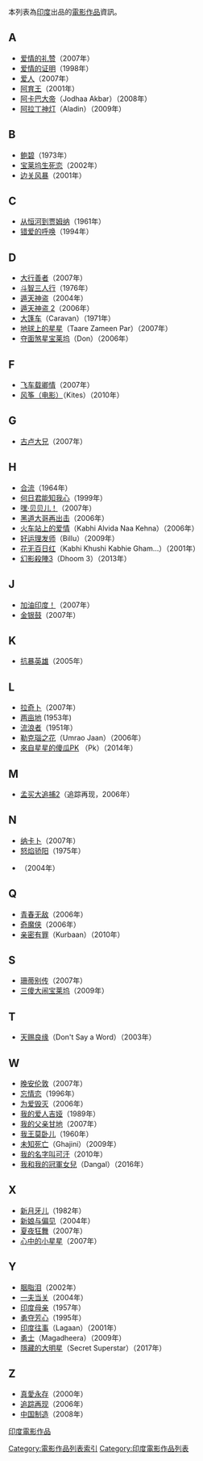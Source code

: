 
本列表為[[印度|印度]]出品的[[印度電影|電影作品]]資訊。

{{目录}}

==A==
*[[爱情的礼赞|爱情的礼赞]]（2007年）
*[[爱情的证明|爱情的证明]]（1998年）
*[[爱人_(印度电影)|爱人]]（2007年）
*[[利劍紅塵|阿育王]]（2001年）
*[[阿卡巴大帝|阿卡巴大帝]]（Jodhaa Akbar）（2008年）
*[[阿拉丁神灯|阿拉丁神灯]]（Aladin）（2009年）

==B==
*[[鲍碧|鲍碧]]（1973年）
*[[胭脂泪|宝莱坞生死恋]]（2002年）
*[[边关风暴|边关风暴]]（2001年）

==C==
*[[从恒河到贾姆纳|从恒河到贾姆纳]]（1961年）
*[[错爱的呼唤|错爱的呼唤]]（1994年）

==D==
*[[大行善者|大行善者]]（2007年）
*[[斗智三人行|斗智三人行]]（1976年）
*[[遁天神盗|遁天神盗]]（2004年）
*[[遁天神盗_2|遁天神盗 2]]（2006年）
*[[大篷车|大篷车]]（Caravan）（1971年）
*[[地球上的星星|地球上的星星]]（Taare Zameen Par）（2007年）
*[[夺面煞星宝莱坞|夺面煞星宝莱坞]]（Don）（2006年）

==F==
*[[飞车载卿情|飞车载卿情]]（2007年）
*[[风筝（电影）|风筝（电影）]]（Kites）（2010年）

==G==
*[[古卢大兄|古卢大兄]]（2007年）

==H==
*[[合流|合流]]（1964年）
*[[何日君能知我心|何日君能知我心]]（1999年）
*[[嘿·贝贝儿！|嘿·贝贝儿！]]（2007年）
*[[黑道大哥再出击|黑道大哥再出击]]（2006年）
*[[火车站上的爱情|火车站上的爱情]]（Kabhi Alvida Naa Kehna）（2006年）
*[[好运理发师|好运理发师]]（Billu）（2009年）
*[[花无百日红|花无百日红]]（Kabhi Khushi Kabhie Gham...）（2001年）
*[[幻影殺陣3|幻影殺陣3]]（Dhoom 3）（2013年）

==J==
*[[加油印度！|加油印度！]]（2007年）
*[[金银鼓_(印度电影)|金银鼓]]（2007年）

==K==
*[[抗暴英雄|抗暴英雄]]（2005年）

==L==
*[[拉奇卜|拉奇卜]]（2007年）
*[[两亩地_(印度电影)|两亩地]] (1953年)
*[[流浪者_(印度电影)|流浪者]]（1951年）
*[[勒克瑙之花|勒克瑙之花]]（Umrao Jaan）（2006年）
*[[來自星星的傻瓜PK|來自星星的傻瓜PK]] （Pk）（2014年）

==M==
*[[孟买大追捕2|孟买大追捕2]]（追踪再现，2006年）

==N==
*[[纳卡卜|纳卡卜]]（2007年）
*[[怒焰骄阳|怒焰骄阳]]（1975年）
*{{tsl|en|Netaji Subhas Chandra Bose: The Forgotten Hero|內塔吉·苏巴斯·钱德拉·鲍斯：被遗忘的英雄}}（2004年）

==Q==
*[[青春无敌|青春无敌]]（2006年）
*[[奇魔侠|奇魔侠]]（2006年）
*[[亲密有罪|亲密有罪]]（Kurbaan）（2010年）

==S==
*[[珊蒂别传|珊蒂别传]]（2007年）
*[[三傻大闹宝莱坞|三傻大闹宝莱坞]]（2009年）

==T==
*[[天赐良缘|天赐良缘]]（Don't Say a Word）（2003年）

==W==
*[[晚安伦敦|晚安伦敦]]（2007年）
*[[忘情恋|忘情恋]]（1996年）
*[[为爱毁灭|为爱毁灭]]（2006年）
*[[我的爱人吉娅|我的爱人吉娅]]（1989年）
*[[我的父亲甘地|我的父亲甘地]]（2007年）
*[[我王莫卧儿|我王莫卧儿]]（1960年）
*[[未知死亡|未知死亡]]（Ghajini）（2009年）
*[[我的名字叫可汗|我的名字叫可汗]]（2010年）
*[[我和我的冠軍女兒|我和我的冠軍女兒]]（Dangal）（2016年）

==X==
*[[新月牙儿_(印度电影)|新月牙儿]]（1982年）
*[[新娘与偏见|新娘与偏见]]（2004年）
*[[夏夜狂舞|夏夜狂舞]]（2007年）
*[[心中的小星星|心中的小星星]]（2007年）

==Y==
*[[宝莱坞生死恋|胭脂泪]]（2002年）
*[[一夫当关_(印度电影)|一夫当关]]（2004年）
*[[印度母亲|印度母亲]]（1957年）
*[[勇夺芳心|勇夺芳心]]（1995年）
*[[印度往事|印度往事]]（Lagaan）（2001年）
*[[勇士|勇士]]（Magadheera）（2009年）
*[[隱藏的大明星|隱藏的大明星]]（Secret Superstar）（2017年）

==Z==
*[[真愛永存|真愛永存]]（2000年）
*[[孟买大追捕2|追踪再现]]（2006年）
*[[中国制造_(印度电影)|中国制造]]（2008年）

{{各國電影作品列表}}

[[Category:電影作品列表索引|Category:電影作品列表索引]]
[[Category:印度電影作品列表|Category:印度電影作品列表]]
[[category:印度電影作品|]]